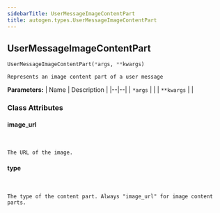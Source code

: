 ```yaml
---
sidebarTitle: UserMessageImageContentPart
title: autogen.types.UserMessageImageContentPart
---
```

<h2 id="autogen.types.UserMessageImageContentPart" class="doc doc-heading">
    <code class="doc-symbol doc-symbol-heading doc-symbol-class"></code>
    <span class="doc doc-object-name doc-class-name">UserMessageImageContentPart</span>
</h2>

```python
UserMessageImageContentPart(*args, **kwargs)
```

    Represents an image content part of a user message

<b>Parameters:</b>
| Name | Description |
|--|--|
| `*args` |  |
| `**kwargs` |  |

### Class Attributes

<code class="doc-symbol doc-symbol-heading doc-symbol-attribute"></code>
#### image_url
<br />

    The URL of the image.

<code class="doc-symbol doc-symbol-heading doc-symbol-attribute"></code>
#### type
<br />

    The type of the content part. Always "image_url" for image content parts.